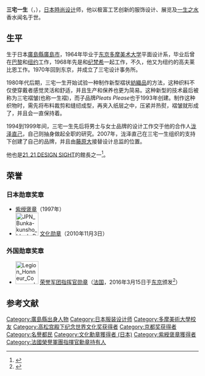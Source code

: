 {{Infobox fashion designer
|image=
|caption = 
|name= Issey Miyake
|birth_date= {{birth date and age|1938|04|22}}
|birth_place= {{EOJ}}[[廣島縣|廣島縣]][[廣島市|廣島市]]
|death_date=
|death_place=
|nationality= {{JPN}}
|education=[[多摩美術大學|多摩美術大學]]
|label_name=Issey Miyake
|significant_design= [[一生之水|一生之水]]
|notable_works = 
|awards= [[高松宮殿下紀念世界文化獎|高松宮殿下紀念世界文化獎]]
}}{{Japanese|japanese=三宅 一生|kana=みやけ いっせい|romaji=Miyake Issey}}

'''三宅一生'''（{{lang-ja|三宅一生}}，{{bd|1938年|4月22日||catIdx=I}}），[[日本|日本]][[時尚设计|時尚设计]]师，他以极富工艺创新的服饰设计、展览及[[一生之水|一生之水]]香水闻名于世。

== 生平 ==
生于日本[[廣島縣|廣島縣]][[廣島市|廣島市]]，1964年毕业于[[东京|东京]][[多摩美术大学|多摩美术大学]]平面设计系，毕业后曾在[[巴黎|巴黎]]和[[纽约|纽约]]工作，1968年先是和[[纪梵希|纪梵希]]一起工作，不久，他又为纽约的高夫莱比恩工作。1970年回到东京，并成立了三宅设计事务所。

1980年代后期，三宅一生开始试验一种制作新型褶状[[紡織品|紡織品]]的方法，这种织料不仅使穿戴者感觉灵活和舒适，并且生产和保养也更为简易。这种新型的技术最后被称为三宅褶皱(也称一生褶)，而子品牌''Pleats Please''也于1993年创建。制作这种织物时，需先将布料裁剪和缝纫成型，再夹入纸层之中，压紧并热熨，褶皱就形成了，并且会一直保持着。

1994到1999年间，三宅一生先后将男士与女士品牌的设计工作交于他的合作人[[泷泽直己|泷泽直己]]，自己则抽身做起全职的研究。2007年，泷泽直己在三宅一生组织的支持下创建了自己的品牌，并且由[[藤原大|藤原大]]接替设计总监的位置。

他也是[[21_21_DESIGN_SIGHT|21_21 DESIGN SIGHT]]的館長之一<ref name=ast>{{cite web|title=Art Space Tokyo|url=http://artspacetokyo.com/artmaps/21_21_design_sight/|work=21_21 Design Sight: Tokyo Art Maps|accessdate=2012-01-09|archive-date=2012-03-16|archive-url=https://web.archive.org/web/20120316094444/http://artspacetokyo.com/artmaps/21_21_design_sight/|dead-url=no}}</ref>。

==荣誉==
===日本勋章奖章===
* [[紫绶褒章|紫绶褒章]]（1997年）
* [[File:JPN_Bunka-kunsho_blank_BAR.svg|60px]] [[文化勋章_(日本)|文化勋章]]（2010年11月3日）

===外国勋章奖章===
* [[File:Legion_Honneur_Commandeur_ribbon.svg|60px]] [[荣誉军团勋章|荣誉军团指挥官勋章]]（[[法国|法国]]，2016年3月15日于[[东京|东京]]颁发<ref>{{ja}}{{cite web |url=https://jp.ambafrance.org/article9893 |title=三宅一生氏がレジオン・ドヌール勲章を受章 |publisher=[[法国驻日本大使馆|在日フランス大使館]] |date= |accessdate=2022-01-11 |archive-date=2020-12-03 |archive-url=https://web.archive.org/web/20201203010710/https://jp.ambafrance.org/article9893 }}</ref>）

==参考文献==
{{reflist}}

{{设计师品牌}}
{{京都奖获得者|arts-philosophy}}
{{高松宫殿下纪念世界文化奖获得者|sculpture}}
{{Authority control}}
{{DEFAULTSORT:Miyake Issey}}

[[Category:廣島縣出身人物|Category:廣島縣出身人物]]
[[Category:日本服装设计师|Category:日本服装设计师]]
[[Category:多摩美術大學校友|Category:多摩美術大學校友]]
[[Category:高松宫殿下纪念世界文化奖获得者|Category:高松宫殿下纪念世界文化奖获得者]]
[[Category:京都奖获得者|Category:京都奖获得者]]
[[Category:名譽都民|Category:名譽都民]]
[[Category:文化勳章獲得者_(日本)|Category:文化勳章獲得者 (日本)]]
[[Category:紫綬褒章獲得者|Category:紫綬褒章獲得者]]
[[Category:法國榮譽軍團指揮官勳章持有人|Category:法國榮譽軍團指揮官勳章持有人]]